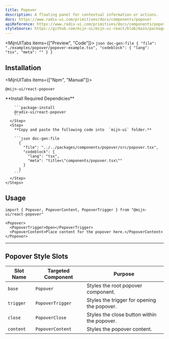 ```yaml
---
title: Popover
description: A floating panel for contextual information or actions.
docs: https://www.radix-ui.com/primitives/docs/components/popover
apiReference: https://www.radix-ui.com/primitives/docs/components/popover#api-reference
styleSource: https://github.com/mijn-ui/mijn-ui-react/blob/main/packages/theme/src/components/popover.ts
---
```



<MijnUITabs items={["Preview", "Code"]}>
  <MijnUITabsContent value="Preview">
    <ComponentPreview>
      <PopoverExample />
    </ComponentPreview>
  </MijnUITabsContent>
  <MijnUITabsContent value="Code">
    ```json doc-gen:file
    {
      "file": "./examples/popover/popover-example.tsx",
      "codeblock": {
        "lang": "tsx",
        "meta": ""
      }
    }
    ```
  </MijnUITabsContent>
</MijnUITabs>

## Installation

<MijnUITabs items={["Npm", "Manual"]}>
  <MijnUITabsContent value="Npm">
  ```package-install
  @mijn-ui/react-popover
  ```
  </MijnUITabsContent>
  <MijnUITabsContent value="Manual">
    <Steps>
      <Step>
        **Install Required Dependicies**

        ```package-install
        @radix-ui/react-popover
        ```
      </Step>
      <Step>
        **Copy and paste the following code into  `mijn-ui` folder.**

        ```json doc-gen:file
          {
            "file": "../../packages/components/popover/src/popover.tsx",
            "codeblock": {
              "lang": "tsx",
              "meta": "title=\"components/popover.tsx\""
            }
          }
        ```
      </Step>
    </Steps>

  </MijnUITabsContent>
</MijnUITabs>

## Usage

```tsx
import { Popover, PopoverContent, PopoverTrigger } from "@mijn-ui/react-popover"
```

```tsx
<Popover>
  <PopoverTrigger>Open</PopoverTrigger>
  <PopoverContent>Place content for the popover here.</PopoverContent>
</Popover>
```

---

## Popover Style Slots

| **Slot Name** | **Targeted Component** | **Purpose**                                 |
| ------------- | ---------------------- | ------------------------------------------- |
| `base`        | `Popover`              | Styles the root popover component.          |
| `trigger`     | `PopoverTrigger`       | Styles the trigger for opening the popover. |
| `close`       | `PopoverClose`         | Styles the close button within the popover. |
| `content`     | `PopoverContent`       | Styles the popover content.                 |
